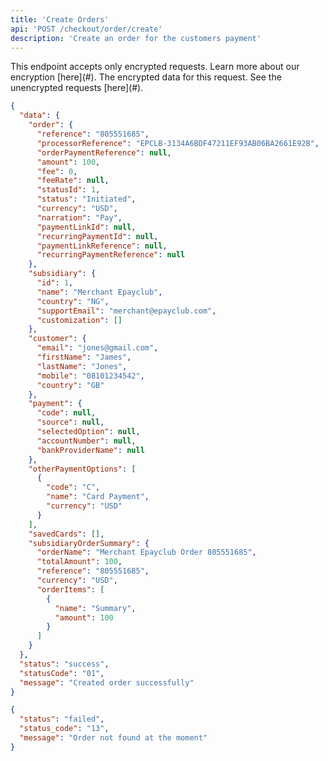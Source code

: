 ```yaml
---
title: 'Create Orders'
api: 'POST /checkout/order/create'
description: 'Create an order for the customers payment'
---
```


<Warning>
This endpoint accepts only encrypted requests. Learn more about our encryption [here](#).
</Warning>

<ParamField body="data" type="string" placeholder="enter encrypted value" required>
  The encrypted data for this request. See the unencrypted requests [here](#).
</ParamField>

<ResponseExample>

```json 200
{
  "data": {
    "order": {
      "reference": "805551685",
      "processorReference": "EPCLB-3134A6BDF47211EF93AB06BA2661E92B",
      "orderPaymentReference": null,
      "amount": 100,
      "fee": 0,
      "feeRate": null,
      "statusId": 1,
      "status": "Initiated",
      "currency": "USD",
      "narration": "Pay",
      "paymentLinkId": null,
      "recurringPaymentId": null,
      "paymentLinkReference": null,
      "recurringPaymentReference": null
    },
    "subsidiary": {
      "id": 1,
      "name": "Merchant Epayclub",
      "country": "NG",
      "supportEmail": "merchant@epayclub.com",
      "customization": []
    },
    "customer": {
      "email": "jones@gmail.com",
      "firstName": "James",
      "lastName": "Jones",
      "mobile": "08101234542",
      "country": "GB"
    },
    "payment": {
      "code": null,
      "source": null,
      "selectedOption": null,
      "accountNumber": null,
      "bankProviderName": null
    },
    "otherPaymentOptions": [
      {
        "code": "C",
        "name": "Card Payment",
        "currency": "USD"
      }
    ],
    "savedCards": [],
    "subsidiaryOrderSummary": {
      "orderName": "Merchant Epayclub Order 805551685",
      "totalAmount": 100,
      "reference": "805551685",
      "currency": "USD",
      "orderItems": [
        {
          "name": "Summary",
          "amount": 100
        }
      ]
    }
  },
  "status": "success",
  "statusCode": "01",
  "message": "Created order successfully"
}
```

```json 400
{
  "status": "failed",
  "status_code": "13",
  "message": "Order not found at the moment"
}
```

</ResponseExample>